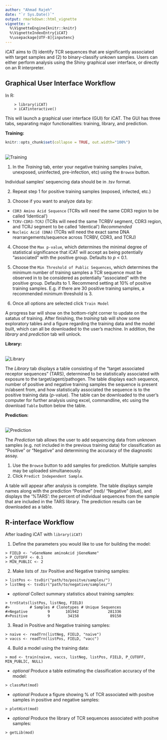 ```yaml
---
author: "Ahmad Rajeh"
date: "`r Sys.Date()`"
output: rmarkdown::html_vignette
vignette: >
  %\VignetteEngine{knitr::knitr}
  %\VignetteIndexEntry{iCAT}
  %\usepackage[UTF-8]{inputenc}
---
```


iCAT aims to (1) identify TCR sequences that are significantly associated with target samples and (2) to binary-classify unkown samples. Users can either perform analysis using the Shiny graphical user interface, or directly on an R interpreter.


## Graphical User Interface Workflow

In R:

        > library(iCAT)
        > iCATinteractive()

This will launch a graphical user interface (GUI) for iCAT. The GUI has three tabs, separating major functionalities: training, library, and prediction.

**Training:**

```r
knitr::opts_chunk$set(collapse = TRUE, out.width="100%")
```

<br/>
![ ](https://github.com/BioHPC/iCAT/blob/master/man/figures/icat.png?raw=true "Training")
<br/>


1) In the _Training_ tab, enter your negative training samples (naïve, unexposed, uninfected, pre-infection, etc) using the `Browse` button.

Individual samples’ sequencing data should be in .tsv format.

2) Repeat step 1 for positive training samples (exposed, infected, etc.)

3) Choose if you want to analyze data by: 
- `CDR3 Amino Acid Sequence` (TCRs will need the same CDR3 region to be called ‘Identical’)
- `TCRV-CDR3-TCRJ` (TCRs will need the same TCRBV segment, CDR3 region, and TCRJ segment to be called ‘Identical’) *Recommended*
- `Nucleic Acid (DNA)` (TCRs will need the exact same DNA rearrangements/sequence across TCRBV, CDR3, and TCRJ)

4) Choose the `Max p-value`, which determines the minimal degree of statistical significance that iCAT will accept as being potentially "associated" with the positive group. Defaults to _p_ < 0.1.

5)	Choose the `Min Threshold of Public Sequences`, which determines the minimum number of training samples a TCR sequence must be observed in to be considered as potentially "associated" with the positive group. Defaults to 1. Recommend setting at 10% of positive training samples. E.g. if there are 30 positive training samples, a recommended minimum threshold is 3. 

6) Once all options are selected click `Train Model`

A progress bar will show on the bottom-right corner to update on the satatus of training. After finishing, the _training_ tab will show some exploratory tables and a figure regarding the training data and the model built, which can all be downloaded to the user's machine. In addition, the _library_ and _prediction_ tab will unlock.

**Library:**

<br/>
![ ](https://github.com/BioHPC/iCAT/blob/master/man/figures/lib-icat.png?raw=true "Library")
<br/>

The _Library_ tab displays a table consisting of the "target associated receptor sequences" (TARS), determined to be statistically associated with exposure to the target/agent/pathogen. The table displays each sequence, number of positive and negative training samples the sequence is present in/absent from, and how statistically associated the sequence is to the positive training data (*p*-value). The table can be downloaded to the user's computer for further analysis using excel, commandline, etc using the download `Table` button below the table.

**Prediction:**

<br/>
![ ](https://github.com/BioHPC/iCAT/blob/master/man/figures/pred-icat.png?raw=true "Prediction")
<br/>

The _Prediction_ tab allows the user to add sequencing data from unknown samples (e.g. not included in the previous training data) for classification as "Positive" or "Negative" and determining the accuracy of the diagnostic assay.

1)	Use the `Browse` button to add samples for prediction. Multiple samples may be uploaded simultaneously.
2)	Click `Predict Independent Sample`.

A table will appear after analysis is complete. The table displays sample names along with the prediction "Positive" (red)/ "Negative" (blue), and displays the ‘%TARS’: the percent of individual sequences from the sample that are included in the TARS library. The prediction results can be downloaded as a table.


## R-interface Workflow

After loading iCAT with `library(iCAT)`

1) Define the parameters you would like to use for building the model:
```
> FIELD <- "vGeneName aminoAcid jGeneName"
> P_CUTOFF <- 0.1
> MIN_PUBLIC <- 2
```     

2) Make lists of .tsv Positive and Negative training samples:
```     
> listPos <- tsvDir("path/to/positve/samples/")
> listNeg <- tsvDir("path/to/negative/samples/")
```     
 - _optional_ Collect summary statistics about training samples:
```     
> trnStats(listPos, listNeg, FIELD)
#>         # Samples # Clonotypes # Unique Sequences
#>Negative         9       101942             281336
#>Positive         9        34158              89150
```     

3) Read in Positive and Negative training samples:
```     
> naive <- readTrn(listNeg, FIELD, "naive")
> vaccs <- readTrn(listPos, FIELD, "vacc")       
```     

4) Build a model using the training data:
```      
> mod <- train(naive, vaccs, listNeg, listPos, FIELD, P_CUTOFF, MIN_PUBLIC, NULL)
```            
 - _optional_ Produce a table estimating the classification accuracy of the model: 
```     
> classMat(mod)
```     
 - _optional_ Produce a figure showing % of TCR associated with positve samples in positive and negative samples: 
```     
> plotHist(mod)
```          
 - _optional_ Produce the library of TCR sequences associated with positve samples:
```     
> getLib(mod) 
```
